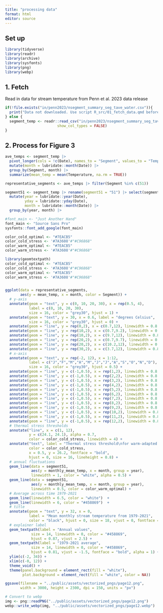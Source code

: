 ```yaml
---
title: "processing data"
format: html
editor: source
---
```


## Set up

```r

library(tidyverse)
library(readr)
library(archive)
library(sysfonts)
library(png)
library(webp)
```

## 1. Fetch


Read in data for stream temperature from Penn et al. 2023 data release

```r
if(!file.exists("in/penn2023/nsegment_summary_seg_tave_water.csv")){
  print("Data not downloaded. Use script R_src/01_fetch_data.qmd before proceeding")
} else {
  segment_temp <- readr::read_csv("in/penn2023/nsegment_summary_seg_tave_water.csv", 
                        show_col_types = FALSE)
}

```


## 2. Process for Figure 3



```r
ave_temps <- segment_temp |> 
  pivot_longer(cols = !c(Date), names_to = "Segment", values_to = "Temperature") |>
  mutate(month = lubridate::month(Date)) |>
  group_by(Segment, month) |>
  summarize(mean_temp = mean(Temperature, na.rm = TRUE))

representative_segments <- ave_temps |> filter(Segment %in% c(51)) 

segment51 <- segment_temp |> rename(segment51 = "51") |> select(segment51, Date) |>
  mutate(year = lubridate::year(Date),
         yday = lubridate::yday(Date),
         month = lubridate::month(Date)) |>
  group_by(year, month) |>

```

```r
#font_main <- "Just Another Hand"
font_main <- "Source Sans Pro" 
sysfonts::font_add_google(font_main)

color_cold_optimal <- "#7EACB5"
color_cold_stress <- '#7A3608'#"#C96868"
color_warm_optimal <- "#7EACB5"
color_warm_stress <- '#7A3608'#"#C96868"

library(geomtextpath)
color_cold_optimal <- "#7EACB5"
color_cold_stress <- '#7A3608'#"#C96868"
color_warm_optimal <- "#7EACB5"
color_warm_stress <- '#7A3608'#"#C96868"


ggplot(data = representative_segments,  
       aes(y = mean_temp, x = month, color = Segment)) +
  # y-axis
  annotate(geom = "text", y = c(0, 10, 20, 30), x = rep(0.5, 4), 
           label = c(0, 10, 20, 30), 
           size = 16, color = "grey30", hjust = 1) +
  annotate(geom = "text", y = 30, x = 0.6, label = "degrees Celsius",
           size = 16, color = "grey30", hjust = 0) +
  annotate(geom = "line", y = rep(0,2), x = c(0.7,12), linewidth = 0.8, color = "grey60") +
  annotate(geom = "line", y = rep(10,2), x = c(0.7,9.2), linewidth = 0.8, color = "grey60") +
  annotate(geom = "line", y = rep(10,2), x = c(9.7,12), linewidth = 0.8, color = "grey60") +
  annotate(geom = "line", y = rep(20,2), x = c(0.7,9.7), linewidth = 0.8, color = "grey60") +
  annotate(geom = "line", y = rep(20,2), x = c(10.2,12), linewidth = 0.8, color = "grey60") +
  annotate(geom = "line", y = rep(30,2), x = c(3.7,12), linewidth = 0.8, color = "grey60") +
  # x-axis
  annotate(geom = "text", y = rep(-2, 12), x = 1:12, 
           label = c("J","F","M","A","M","J","J","A","S","O","N","D"), 
           size = 16, color = "grey30", hjust = 0.5) +
  annotate(geom = "line", y = c(-1,0.5), x = rep(1,2), linewidth = 0.8, color = "grey60") +
  annotate(geom = "line", y = c(-1,0.5), x = rep(2,2), linewidth = 0.8, color = "grey60") +
  annotate(geom = "line", y = c(-1,0.5), x = rep(3,2), linewidth = 0.8, color = "grey60") +
  annotate(geom = "line", y = c(-1,0.5), x = rep(4,2), linewidth = 0.8, color = "grey60") +
  annotate(geom = "line", y = c(-1,0.5), x = rep(5,2), linewidth = 0.8, color = "grey60") +
  annotate(geom = "line", y = c(-1,0.5), x = rep(6,2), linewidth = 0.8, color = "grey60") +
  annotate(geom = "line", y = c(-1,0.5), x = rep(7,2), linewidth = 0.8, color = "grey60") +
  annotate(geom = "line", y = c(-1,0.5), x = rep(8,2), linewidth = 0.8, color = "grey60") +
  annotate(geom = "line", y = c(-1,0.5), x = rep(9,2), linewidth = 0.8, color = "grey60") +
  annotate(geom = "line", y = c(-1,0.5), x = rep(10,2), linewidth = 0.8, color = "grey60") +
  annotate(geom = "line", y = c(-1,0.5), x = rep(11,2), linewidth = 0.8, color = "grey60") +
  annotate(geom = "line", y = c(-1,0.5), x = rep(12,2), linewidth = 0.8, color = "grey60") +
  # thermal stress thresholds
  annotate("line", x = c(1, 12), 
           y = c(24.1, 24.1), alpha = 0.7, 
           color = color_cold_stress, linewidth = 4) +  
  annotate("text", label = "Thermal stress threshold\nfor warm-adapted fish", 
           color = color_cold_stress,
           x = 0.5, y = 26.2, fontface = "bold",
           hjust = 0, size = 16, lineheight = 0.8) +
  # annual fluctuations
  geom_line(data = segment51,
            aes(y = monthly_mean_temp, x = month, group = year),
            linewidth = 1, color = "white", alpha = 0.5) +  
  geom_line(data = segment51,
            aes(y = monthly_mean_temp, x = month, group = year),
            linewidth = 0.5, color = color_warm_optimal) +  
  # Average across time 1979-2021
  geom_line(linewidth = 6.5, color = "white")  +
  geom_line(linewidth = 6, color = "#458869")  +
  # title
  annotate(geom = "text", y = 32, x = 0,          
           label = "Mean monthly stream temperature from 1979-2021",
           color = "black", hjust = 0, size = 18, vjust = 0, fontface = "bold") +
  # explainer label
  geom_textpath(label = "Annual values",
            size = 14, linewidth = 0, color = "#458869", 
            hjust = 0.87, vjust = 2.5) +
  geom_textpath(label = "1979-2021 average",
            size = 14, linewidth = 0, color = "#458869", 
            hjust = 0.81, vjust = -1.5, fontface = "bold", alpha = 1) +
  ylim(c(-2, 34)) +
  xlim(c(-0, 12)) +
  theme_void() +
  theme(panel.background = element_rect(fill = "white"),
        plot.background = element_rect(fill = "white", color = NA))

ggsave(filename = "../public/assets/vectorized_pngs/page12.png", 
       width = 3000, height = 2300, dpi = 150, units = "px")

# Convert to webp
img <- png::readPNG("../public/assets/vectorized_pngs/page12.png")
webp::write_webp(img, "../public/assets/vectorized_pngs/page12.webp")
```




